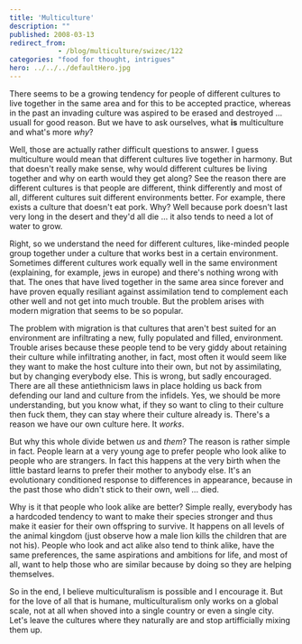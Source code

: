 ```yaml
---
title: 'Multiculture'
description: ""
published: 2008-03-13
redirect_from: 
            - /blog/multiculture/swizec/122
categories: "food for thought, intrigues"
hero: ../../../defaultHero.jpg
---
```


There seems to be a growing tendency for people of different cultures to live together in the same area and for this to be accepted practice, whereas in the past an invading culture was aspired to be erased and destroyed ... usuall for good reason. But we have to ask ourselves, what **is** multiculture and what's more _why_?

Well, those are actually rather difficult questions to answer. I guess multiculture would mean that different cultures live together in harmony. But that doesn't really make sense, why would different cultures be living together and why on earth would they get along? See the reason there are different cultures is that people are different, think differently and most of all, different cultures suit different environments better. For example, there exists a culture that doesn't eat pork. Why? Well because pork doesn't last very long in the desert and they'd all die ... it also tends to need a lot of water to grow.

Right, so we understand the need for different cultures, like-minded people group together under a culture that works best in a certain environment. Sometimes different cultures work equally well in the same environment (explaining, for example, jews in europe) and there's nothing wrong with that. The ones that have lived together in the same area since forever and have proven equally resiliant against assimilation tend to complement each other well and not get into much trouble. But the problem arises with modern migration that seems to be so popular.

The problem with migration is that cultures that aren't best suited for an environment are infiltrating a new, fully populated and filled, environment. Trouble arises because these people tend to be very giddy about retaining their culture while infiltrating another, in fact, most often it would seem like they want to make the host culture into their own, but not by assimilating, but by changing everybody else. This is wrong, but sadly encouraged. There are all these antiethnicism laws in place holding us back from defending our land and culture from the infidels. Yes, we should be more understanding, but you know what, if they so want to cling to their culture then fuck them, they can stay where their culture already is. There's a reason we have our own culture here. It _works_.

But why this whole divide betwen _us_ and _them_? The reason is rather simple in fact. People learn at a very young age to prefer people who look alike to people who are strangers. In fact this happens at the very birth when the little bastard learns to prefer their mother to anybody else. It's an evolutionary conditioned response to differences in appearance, because in the past those who didn't stick to their own, well ... died.

Why is it that people who look alike are better? Simple really, everybody has a hardcoded tendency to want to make their species stronger and thus make it easier for their own offspring to survive. It happens on all levels of the animal kingdom (just observe how a male lion kills the children that are not his). People who look and act alike also tend to think alike, have the same preferences, the same aspirations and ambitions for life, and most of all, want to help those who are similar because by doing so they are helping themselves.

So in the end, I believe multiculturalism is possible and I encourage it. But for the love of all that is humane, multiculturalism only works on a global scale, not at all when shoved into a single country or even a single city. Let's leave the cultures where they naturally are and stop artifficially mixing them up.
